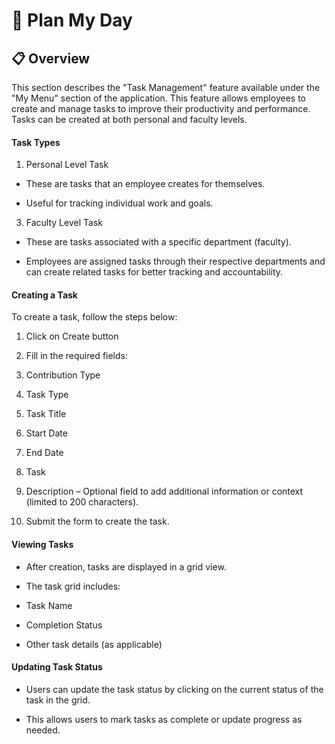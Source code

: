 # 📅 Plan My Day

## 📋 Overview

This section describes the "Task Management" feature available under the "My Menu" section of the application. This feature allows employees to create and manage tasks to improve their productivity and performance. Tasks can be created at both personal and faculty levels.

#### Task Types

1.  Personal Level Task  
      
    

*   These are tasks that an employee creates for themselves.  
      
    
*   Useful for tracking individual work and goals.  
      
    

3.  Faculty Level Task  
      
    

*   These are tasks associated with a specific department (faculty).  
      
    
*   Employees are assigned tasks through their respective departments and can create related tasks for better tracking and accountability.  
      
    

#### Creating a Task

To create a task, follow the steps below:

1.  Click on Create button
    
2.  Fill in the required fields:  
      
    

1.  Contribution Type  
      
    
2.  Task Type  
      
    
3.  Task Title  
      
    
4.  Start Date  
      
    
5.  End Date  
      
    
6.  Task 
    
7.  Description – Optional field to add additional information or context (limited to 200 characters).  
      
    

3.  Submit the form to create the task.  
      
    

#### Viewing Tasks

*   After creation, tasks are displayed in a grid view.  
      
    
*   The task grid includes:  
      
    

*   Task Name  
      
    
*   Completion Status  
      
    
*   Other task details (as applicable)  
      
    

#### Updating Task Status

*   Users can update the task status by clicking on the current status of the task in the grid.  
      
    
*   This allows users to mark tasks as complete or update progress as needed.